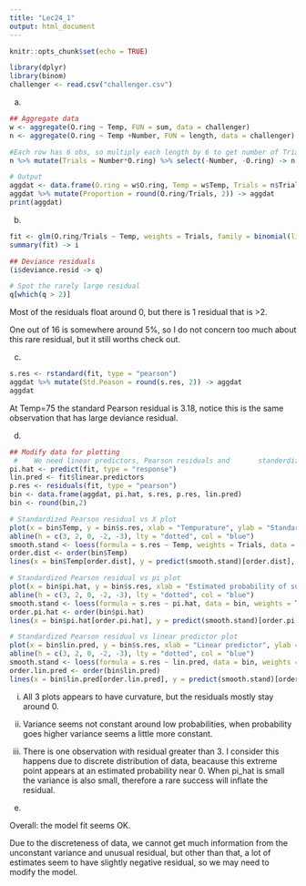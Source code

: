 ---
title: "Lec24_1"
output: html_document
---

```{r setup, include=FALSE}
knitr::opts_chunk$set(echo = TRUE)
```

```{r, message=FALSE}
library(dplyr)
library(binom)
challenger <- read.csv("challenger.csv")
```

(a)
```{r}
## Aggregate data
w <- aggregate(O.ring ~ Temp, FUN = sum, data = challenger)
n <- aggregate(O.ring ~ Temp +Number, FUN = length, data = challenger) 

#Each row has 6 obs, so multiply each length by 6 to get number of Trials.
n %>% mutate(Trials = Number*O.ring) %>% select(-Number, -O.ring) -> n 

# Output
aggdat <- data.frame(O.ring = w$O.ring, Temp = w$Temp, Trials = n$Trials)
aggdat %>% mutate(Proportion = round(O.ring/Trials, 2)) -> aggdat
print(aggdat)
```

(b)
```{r}
fit <- glm(O.ring/Trials ~ Temp, weights = Trials, family = binomial(link = "logit"), data = aggdat)
summary(fit) -> i

## Deviance residuals
(i$deviance.resid -> q)

# Spot the rarely large residual
q[which(q > 2)]
```
Most of the residuals float around 0, but there is 1 residual that is >2. 

One out of 16 is somewhere around 5%, so I do not concern too much about this rare residual, but it still worths check out.


(c)
```{r}
s.res <- rstandard(fit, type = "pearson")
aggdat %>% mutate(Std.Peason = round(s.res, 2)) -> aggdat
aggdat
```
At Temp=75 the standard Pearson residual is 3.18, notice this is the same observation that has large deviance residual.


(d)
```{r}
## Modify data for plotting
 #    We need linear predictors, Pearson residuals and       standerdized Pearson residuals
pi.hat <- predict(fit, type = "response")
lin.pred <- fit$linear.predictors
p.res <- residuals(fit, type = "pearson")
bin <- data.frame(aggdat, pi.hat, s.res, p.res, lin.pred)
bin <- round(bin,2)
```
```{r}
# Standardized Pearson residual vs X plot
plot(x = bin$Temp, y = bin$s.res, xlab = "Tempurature", ylab = "Standardized Pearson residuals", main = "Standardized residuals vs. \n X")
abline(h = c(3, 2, 0, -2, -3), lty = "dotted", col = "blue")
smooth.stand <- loess(formula = s.res ~ Temp, weights = Trials, data = bin )
order.dist <- order(bin$Temp)
lines(x = bin$Temp[order.dist], y = predict(smooth.stand)[order.dist], lty = "solid", col = "red", lwd = 1)
```
```{r}
# Standardized Pearson residual vs pi plot
plot(x = bin$pi.hat, y = bin$s.res, xlab = "Estimated probability of success(O.ring Failure)", ylab = "Standardized Pearson residuals", main = "Standardized residuals vs. \n pi.hat")
abline(h = c(3, 2, 0, -2, -3), lty = "dotted", col = "blue")
smooth.stand <- loess(formula = s.res ~ pi.hat, data = bin, weights = Trials)
order.pi.hat <- order(bin$pi.hat)
lines(x = bin$pi.hat[order.pi.hat], y = predict(smooth.stand)[order.pi.hat], lty = "solid", col = "red", lwd = 1)
```
```{r}
# Standardized Pearson residual vs linear predictor plot
plot(x = bin$lin.pred, y = bin$s.res, xlab = "Linear predictor", ylab = "Standardized Pearson residuals", main = "Standardized residuals vs. \n Linear predictor")
abline(h = c(3, 2, 0, -2, -3), lty = "dotted", col = "blue")
smooth.stand <- loess(formula = s.res ~ lin.pred, data = bin, weights = Trials)
order.lin.pred <- order(bin$lin.pred)
lines(x = bin$lin.pred[order.lin.pred], y = predict(smooth.stand)[order.lin.pred], lty = "solid", col = "red", lwd = 1)
```


i.
All 3 plots appears to have curvature, but the residuals mostly stay around 0. 

ii.
Variance seems not constant around low probabilities, when probability goes higher variance seems a little more constant.

iii.
There is one observation with residual greater than 3. I consider this happens due to discrete distribution of data, beacause this extreme point appears at an estimated probability near 0. When pi_hat is small the variance is also small, therefore a rare success will inflate the residual. 



(e)

Overall: the model fit seems OK.

Due to the discreteness of data, we cannot get much information from the unconstant variance and unusual residual, but other than that, a lot of estimates seem to have slightly negative residual, so we may need to modify the model. 